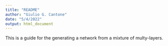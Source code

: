 ```yaml
---
title: "README"
author: "Giulio G. Cantone"
date: "5/4/2022"
output: html_document
---
```


This is a guide for the generating a network from a mixture of multy-layers.
